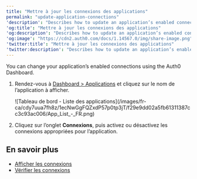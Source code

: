 ```yaml
---
title: "Mettre à jour les connexions des applications"
permalink: "update-application-connections"
'description': "Describes how to update an application’s enabled connections using the Auth0 Dashboard."
'og:title': "Mettre à jour les connexions des applications"
'og:description': "Describes how to update an application’s enabled connections using the Auth0 Dashboard."
'og:image': "https://cdn2.auth0.com/docs/1.14567.0/img/share-image.png"
'twitter:title': "Mettre à jour les connexions des applications"
'twitter:description': "Describes how to update an application’s enabled connections using the Auth0 Dashboard."
---
```


You can change your application’s enabled connections using the <Tooltip href="/docs/docs/fr-ca/glossary?term=auth0-dashboard" tip="Auth0 Dashboard
Principal produit d’Auth0 pour configurer vos services." cta="Voir le glossaire">Auth0 Dashboard</Tooltip>.

1. Rendez-vous à [Dashboard > Applications](https://manage.auth0.com/#/applications) et cliquez sur le nom de l’application à afficher.

   <Frame>![Tableau de bord - Liste des applications](/images/fr-ca/cdy7uua7fh8z/1ecNwGgFQZxdP57p0tp3jT/f29e9dd02a5fb61311387cc3c93ac006/App_List_-_FR.png)</Frame>

2. Cliquez sur l’onglet **Connexions**, puis activez ou désactivez les connexions appropriées pour l’application.

## En savoir plus

* [Afficher les connexions](/docs/fr-ca/authenticate/identity-providers/view-connections)
* [Vérifier les connexions](/docs/fr-ca/troubleshoot/basic-issues/verify-connections)